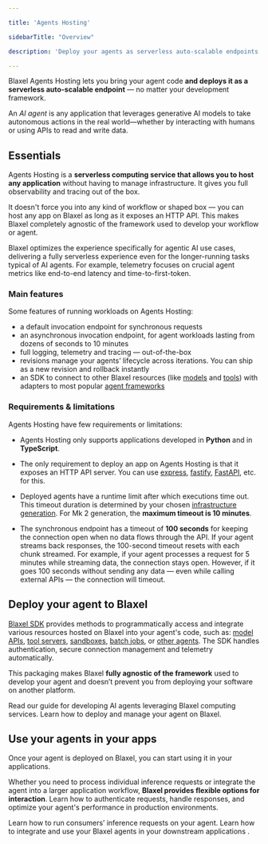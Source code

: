 ```yaml
---

title: 'Agents Hosting'

sidebarTitle: "Overview"

description: 'Deploy your agents as serverless auto-scalable endpoints.'

---
```


Blaxel Agents Hosting lets you bring your agent code **and deploys it as a serverless auto-scalable endpoint** — no matter your development framework. 

An *AI agent* is any application that leverages generative AI models to take autonomous actions in the real world—whether by interacting with humans or using APIs to read and write data. 

## Essentials

Agents Hosting is a **serverless computing service that allows you to host any application** without having to manage infrastructure. It gives you full observability and tracing out of the box.

It doesn't force you into any kind of workflow or shaped box — you can host any app on Blaxel as long as it exposes an HTTP API. This makes Blaxel completely agnostic of the framework used to develop your workflow or agent.

Blaxel optimizes the experience specifically for agentic AI use cases, delivering a fully serverless experience even for the longer-running tasks typical of AI agents. For example, telemetry focuses on crucial agent metrics like end-to-end latency and time-to-first-token. 

### Main features

Some features of running workloads on Agents Hosting:

- a default invocation endpoint for synchronous requests
- an asynchronous invocation endpoint, for agent workloads lasting from dozens of seconds to 10 minutes
- full logging, telemetry and tracing — out-of-the-box
- revisions manage your agents’ lifecycle across iterations. You can ship as a new revision and rollback instantly
- an SDK to connect to other Blaxel resources (like [models](../Models/Overview) and [tools](../Functions/Overview)) with adapters to most popular [agent frameworks](../Frameworks/Overview)

### Requirements & limitations

Agents Hosting have few requirements or limitations:

- Agents Hosting only supports applications developed in **Python** and in **TypeScript**.
- The only requirement to deploy an app on Agents Hosting is that it exposes an HTTP API server. You can use [express](https://expressjs.com/), [fastify](https://fastify.dev/), [FastAPI](https://fastapi.tiangolo.com/), etc. for this.

- Deployed agents have a runtime limit after which executions time out. This timeout duration is determined by your chosen [infrastructure generation](../Infrastructure/Gens). For Mk 2 generation, the **maximum timeout is 10 minutes**.

- The synchronous endpoint has a timeout of **100 seconds** for keeping the connection open when no data flows through the API. If your agent streams back responses, the 100-second timeout resets with each chunk streamed. For example, if your agent processes a request for 5 minutes while streaming data, the connection stays open. However, if it goes 100 seconds without sending any data — even while calling external APIs — the connection will timeout.

## Deploy your agent to Blaxel

[Blaxel SDK](../sdk-reference/introduction) provides methods to programmatically access and integrate various resources hosted on Blaxel into your agent's code, such as: [model APIs](../Models/Overview), [tool servers](../Functions/Overview), [sandboxes](../Sandboxes/Overview), [batch jobs](../Jobs/Overview), or [other agents](Overview). The SDK handles authentication, secure connection management and telemetry automatically.

This packaging makes Blaxel **fully agnostic of the framework** used to develop your agent and doesn’t prevent you from deploying your software on another platform.

<Card title="Develop an agent using Blaxel resources" icon="robot" href="/Agents/Develop-an-agent">
Read our guide for developing AI agents leveraging Blaxel computing services.
</Card>

<Card title="Deploy an agent on Blaxel" icon="rocket" href="/Agents/Deploy-an-agent">
Learn how to deploy and manage your agent on Blaxel.
</Card>

## Use your agents in your apps

Once your agent is deployed on Blaxel, you can start using it in your applications. 

Whether you need to process individual inference requests or integrate the agent into a larger application workflow, **Blaxel provides flexible options for interaction**. Learn how to authenticate requests, handle responses, and optimize your agent's performance in production environments.

<CardGroup cols={2}>

<Card title="Query agents" icon="bolt" href="/Agents/Query-agents">
Learn how to run consumers’ inference requests on your agent. 
</Card>

<Card title="Integrate in apps" icon="display" href="/Agents/Integrate-in-apps">
Learn how to integrate and use your Blaxel agents in your downstream applications . 
</Card>

</CardGroup>